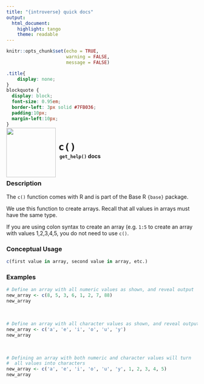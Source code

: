 ```yaml
---
title: "{introverse} quick docs"
output: 
  html_document:
    highlight: tango
    theme: readable
---
```



```r
knitr::opts_chunk$set(echo = TRUE, 
                      warning = FALSE, 
                      message = FALSE)
```

```css
.title{
    display: none;
}
blockquote {
  display: block;
  font-size: 0.95em;
  border-left: 3px solid #7FB036;
  padding:10px;
  margin-left:10px;
}
```

<div>
<br>
 <img src = "logo.png" style = "float:left;height:130px;margin-top:-30px;">
 <span style = "font-weight:bold;font-size:30px;"> 
  &nbsp;<code>c()</code>
 </span>
 <br>
 <b>&nbsp;&nbsp;&nbsp;<code>get_help()</code> docs</b>
</div>
<br>

### Description

The `c()` function comes with R and is part of the Base R `{base}` package.
  
We use this function to create arrays. Recall that all values in arrays must have the same type. 

If you are using colon syntax to create an array (e.g. `1:5` to create an array with values 1,2,3,4,5, you do not need to use `c()`.


### Conceptual Usage 

```r
c(first value in array, second value in array, etc.)
```

### Examples


```r
# Define an array with all numeric values as shown, and reveal output
new_array <- c(8, 5, 3, 6, 1, 2, 7, 88)
new_array
```

<br>

```r
# Define an array with all character values as shown, and reveal output
new_array <- c('a', 'e', 'i', 'o', 'u', 'y')
new_array
```

<br>

```r
# Defining an array with both numeric and character values will turn
#  all values into characters
new_array <- c('a', 'e', 'i', 'o', 'u', 'y', 1, 2, 3, 4, 5)
new_array
```

